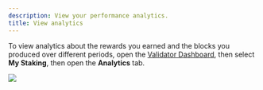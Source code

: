 ```yaml
---
description: View your performance analytics.
title: View analytics
---
```



To view analytics about the rewards you earned and the blocks you
produced over different periods, open the [Validator Dashboard](https://validator.roninchain.com), then select **My Staking**, then open the **Analytics** tab.

<img src={analytics} width={1280} />
